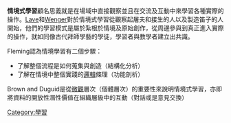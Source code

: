'''情境式學習'''顧名思義就是在場域中直接觀察並且在交流及互動中來學習各種實際的操作。[[Lave|Lave]]和[[Wenger|Wenger]]對於情境式學習從觀察起屠夫和接生的人以及製造笛子的人開始，他們的學習模式是屬於紮根於情境及原始創作，從周邊參與到真正進入實際的操作，就如同像古代拜師學藝的學徒，學習者與教學者建立出共識。

Fleming認為情境學習有二個步驟：
*了解整個流程是如何蒐集與創造（結構化分析）
*了解在情境中整個實踐的[[邏輯|邏輯]]條理（功能剖析）

Brown and Duguid是從[[微觀|微觀]]層次（個體層次）的重要性來說明情境式學習，亦即將資料的開放性潛性價值在組織層級中的互動（對話或是意見交換）

{{教育小作品}}
[[Category:學習|Category:學習]]
